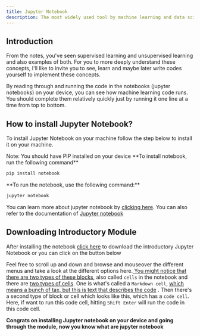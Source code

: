 ```yaml
---
title: Jupyter Notebook
description: The most widely used tool by machine learning and data science practitioners today is the Jupyter Notebook. This is the default environments that a lot of us use to code up and experiment and try things out.
---
```



## Introduction

From the notes, you've seen supervised learning and unsupervised learning and also examples of both. For you to more deeply understand these concepts, I'll like to invite you to see, learn and maybe later write codes yourself to implement these concepts.

By reading through and running the code in the notebooks (jupyter notebooks) on your device, you can see how machine learning code runs. You should complete them relatively quickly just by running it one line at a time from top to bottom. 



## How to install Jupyter Notebook?
To install Jupyter Notebook on your machine follow the step below to install it on your machine. 


<Callout className="shadow-xs">
  Note: You should have PIP installed on your device
</Callout>



<Steps>
<Step>
 **To install notebook, run the following command**


 ```bash title="terminal"
 pip install notebook
 ```
</Step>
<Step>
 **To run the notebook, use the following command:** 

 ````bash title="terminal"
 jupyter notebook
 ````
 
 </Step>
 </Steps>

 You can learn more about jupyter notebook by [clicking here](jupyter.org/). You can also refer to the documentation of [Jupyter notebook](https://jupyter.org/install)



## Downloading Introductory Module


After installing the notebook [click here]() to download the introductory Jupyter Notebook or you can click on the button below


<Card href="/" title="Download Introductory Module" />

Feel free to scroll up and down and browse and mouseover the different menus and take a look at the different options here.<u> You might notice that there are two types of these blocks</u>, also called `cells` in the notebook and there are <u>two types of cells</u>. One is what's called a `Markdown cell`, <u> which means a bunch of tax, but this is text that describes the code</u> . Then there's a second type of block or cell which looks like this, which has a `code cell`. Here, if want to run this code cell, hitting `Shift Enter` will run the code in this code cell.




**Congrats on installing Jupyter notebook on your device and going through the module, now you know what are jupyter notebook**

